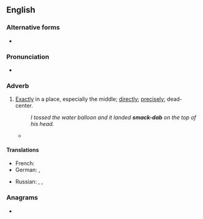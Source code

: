 {{also|smackdab|smack dab}}
==English==

===Alternative forms===
* {{l|en|smack dab}}

===Pronunciation===
* {{audio|en|en-us-smack-dab.ogg|Audio (US)}}

===Adverb===
{{en-adv|head=[[smack]]-[[dab]]|-}}

# {{lb|en|slang}} [[exactly|Exactly]] in a place, especially the middle; [[directly]]; [[precisely]]; dead-center.
#: ''I tossed the water balloon and it landed '''smack-dab''' on the top of his head.''
#* {{quote-journal
|en
|date=July 23, 2017
|author=Brandon Nowalk
|title=The great game begins with a bang on Game Of Thrones (newbies)
|work=The Onion AV Club
|url=http://www.avclub.com/tvclub/great-game-begins-bang-game-thrones-newbies-258485
|page=
|passage=Things build and build, and it becomes clearer and clearer that a battle is about to take place. In “Stormborn,” a bang above deck is all the warning we get, and suddenly the Yara Greyjoy fleet is '''smack dab''' in the middle of Euron’s Iron Fleet, and the party begins.}}

====Translations====
{{trans-top|exactly, directly}}
* French: {{t+|fr|pile-poil}}
* German: {{t+|de|haargenau}}, {{t+|de|[[genau]] [[mitten]]}}
{{trans-mid}}
* Russian: {{t+|ru|прямико́м|n}}, {{t+|ru|прямёхонько|n}}, {{t+|ru|пря́мо|n}}
{{trans-bottom}}

===Anagrams===
* {{anagrams|en|a=aabcdkms|backdams}}